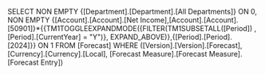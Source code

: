 SELECT NON EMPTY {[Department].[Department].[All Departments]} ON 0, NON EMPTY {[Account].[Account].[Net Income],[Account].[Account].[50901]}*{{TM1TOGGLEEXPANDMODE({FILTER(TM1SUBSETALL([Period]) , [Period].[CurrentYear] = "Y")}, EXPAND_ABOVE)},{[Period].[Period].[2024]}} ON 1 FROM [Forecast] WHERE ([Version].[Version].[Forecast], [Currency].[Currency].[Local], [Forecast Measure].[Forecast Measure].[Forecast Entry])
